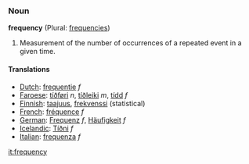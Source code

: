 ===Noun===
'''frequency''' (Plural: [[frequencies]])

#Measurement of the number of occurrences of a repeated event in a given time.

====Translations====
*[[Dutch]]: [[frequentie]] ''f''
*[[Faroese]]: [[tíðføri]] ''n'', [[tíðleiki]] ''m'', [[tídd]] ''f''
*[[Finnish]]: [[taajuus]], [[frekvenssi]] (statistical)
*[[French]]: [[fréquence]] ''f''
*[[German]]: [[Frequenz]] ''f'', [[Häufigkeit]] ''f''
*[[Icelandic]]: [[Tíðni]] ''f''
*[[Italian]]: [[frequenza]] ''f''

[[it:frequency]]